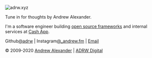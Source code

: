 ![adrw.xyz](/img/logos/h.png)

Tune in for thoughts by Andrew Alexander.

I'm a software engineer building [open source frameworks][gch] and internal services at [Cash App][cash].

Github[@adrw][gh] | Instagram[@\_andrew.fm][insta] | [Email][cm]

&copy; 2009-2020 [Andrew Alexander][adrw] | [ADRW Digital][adrw]

[cash]: https://cash.app/
[gh]: https://github.com/adrw
[gch]: https://github.com/cashapp
[exp]: /experience
[cm]: /contact
[adrw]: https://adrw.xyz
[insta]: https://www.instagram.com/_andrew.fm/
